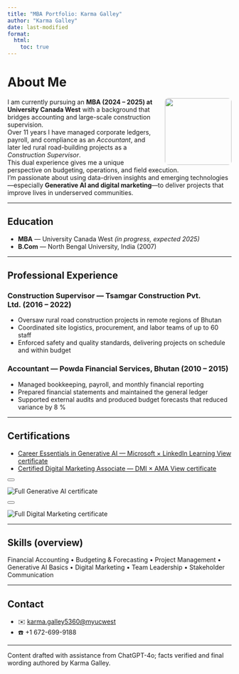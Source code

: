 ---
title: "MBA Portfolio: Karma Galley"
author: "Karma Galley"
date: last-modified
format:
  html:
    toc: true
---

# About Me
![](images/headshot.jpg){width="150" style="float:right; margin-left:1rem; border-radius:8px;"}

I am currently pursuing an **MBA (2024 – 2025) at University Canada West** with a background that bridges accounting and large-scale construction supervision.  
Over 11 years I have managed corporate ledgers, payroll, and compliance as an *Accountant*, and later led rural road-building projects as a *Construction Supervisor*.  
This dual experience gives me a unique perspective on budgeting, operations, and field execution.  
I’m passionate about using data-driven insights and emerging technologies—especially **Generative AI and digital marketing**—to deliver projects that improve lives in underserved communities.

---

## Education
- **MBA** — University Canada West *(in progress, expected 2025)*  
- **B.Com** — North Bengal University, India (2007)

---

## Professional Experience

### Construction Supervisor — Tsamgar Construction Pvt. Ltd. (2016 – 2022)
- Oversaw rural road construction projects in remote regions of Bhutan  
- Coordinated site logistics, procurement, and labor teams of up to 60 staff  
- Enforced safety and quality standards, delivering projects on schedule and within budget

### Accountant — Powda Financial Services, Bhutan (2010 – 2015)
- Managed bookkeeping, payroll, and monthly financial reporting  
- Prepared financial statements and maintained the general ledger  
- Supported external audits and produced budget forecasts that reduced variance by 8 %

---

## Certifications


:::{=html}
<ul class="cert-list list-unstyled">

<li>
  <a href="#" class="cert-link"
     data-bs-toggle="modal" data-bs-target="#modalGenAI">
     Career Essentials in Generative AI — Microsoft × LinkedIn Learning
     <span class="view-label">View certificate</span>
  </a>
</li>

<li class="mt-2">
  <a href="#" class="cert-link"
     data-bs-toggle="modal" data-bs-target="#modalDMI">
     Certified Digital Marketing Associate — DMI × AMA
     <span class="view-label">View certificate</span>
  </a>
</li>

</ul>

<!-- Modal 1 – Generative AI -->
<div class="modal fade" id="modalGenAI" tabindex="-1" aria-hidden="true">
<div class="modal-dialog modal-dialog-centered modal-lg">
<div class="modal-content">
<div class="modal-body p-0">
<button type="button" class="btn-close position-absolute end-0 m-2"
        data-bs-dismiss="modal" aria-label="Close"></button>
<img src="images/cert-generative-ai.png" class="img-fluid"
     alt="Full Generative AI certificate">
</div>
</div>
</div>
</div>

<!-- Modal 2 – Digital Marketing -->
<div class="modal fade" id="modalDMI" tabindex="-1" aria-hidden="true">
<div class="modal-dialog modal-dialog-centered modal-lg">
<div class="modal-content">
<div class="modal-body p-0">
<button type="button" class="btn-close position-absolute end-0 m-2"
        data-bs-dismiss="modal" aria-label="Close"></button>
<img src="images/cert-dmi.png" class="img-fluid"
     alt="Full Digital Marketing certificate">
</div>
</div>
</div>
</div>
:::

---

## Skills (overview)
Financial Accounting • Budgeting & Forecasting • Project Management • Generative AI Basics • Digital Marketing • Team Leadership • Stakeholder Communication

---

## Contact
- ✉️ [karma.galley5360@myucwest](mailto:karma.galley5360@myucwest)  
- ☎️ +1 672-699-9188  

---


Content drafted with assistance from ChatGPT-4o; facts verified and final wording authored by Karma Galley.  


